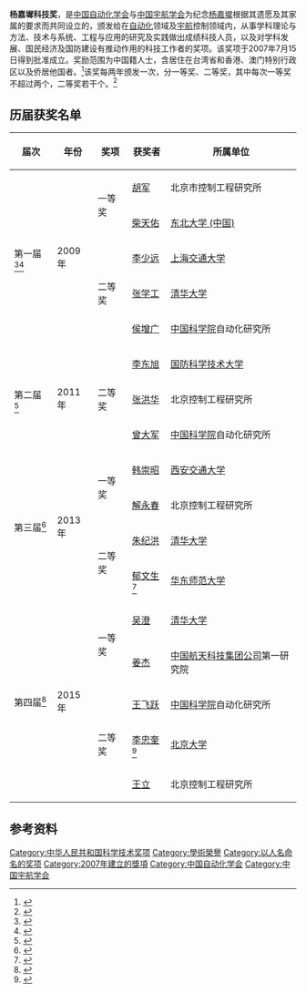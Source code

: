 {{primarysources|time=2016-05-07T11:31:29+00:00}}

'''杨嘉墀科技奖'''，是[[中国自动化学会|中国自动化学会]]与[[中国宇航学会|中国宇航学会]]为纪念[[杨嘉墀|杨嘉墀]]根据其遗愿及其家属的要求而共同设立的，颁发给在[[自动化|自动化]]领域及[[宇航|宇航]]控制领域内，从事学科理论与方法、技术与系统、工程与应用的研究及实践做出成绩科技人员，以及对学科发展、国民经济及国防建设有推动作用的科技工作者的奖项。该奖项于2007年7月15日得到批准成立。奖励范围为中国籍人士，含居住在台湾省和香港、澳门特别行政区以及侨居他国者。<ref>{{cite web|url=http://caa.org.cn/index.php?me_id=50|title=杨嘉墀科技奖介绍|publisher=中国自动化学会|accessdate=2016-05-07|archive-date=2018-11-30|archive-url=https://web.archive.org/web/20181130021938/http://caa.org.cn/index.php?me_id=50|dead-url=no}}</ref>该奖每两年颁发一次，分一等奖、二等奖，其中每次一等奖不超过两个，二等奖若干个。<ref>{{cite web|url=http://caa.org.cn/index.php?me_id=52|title=中国自动化学会  中国宇航学会 杨嘉墀科技奖管理委员会工作条例|publisher=中国自动化学会|accessdate=2016-05-07|archive-date=2018-11-30|archive-url=https://web.archive.org/web/20181130013826/http://caa.org.cn/index.php?me_id=52|dead-url=no}}</ref>

== 历届获奖名单 ==

{| class="wikitable"
|-
! 届次 !! 年份 !!奖项!! 获奖者 !! 所属单位
|-
| rowspan=5 | 第一届<ref>{{cite web|url=http://caa.org.cn/index.php?me_id=214|title=第一届杨嘉墀科技奖获奖人员|publisher=中国自动化学会|accessdate=2016-05-07|archive-date=2018-11-30|archive-url=https://web.archive.org/web/20181130043449/http://caa.org.cn/index.php?me_id=214|dead-url=no}}</ref><ref>{{cite news |language = 中文 |url = http://scitech.people.com.cn/GB/11783923.html |title = 奖励自动化优秀人才 第一届杨嘉墀科技奖颁奖 |publisher = 人民网-科技频道 |date = 2010-06-04 |accessdate = 2016-05-08 |archive-date = 2011-11-12 |archive-url = https://web.archive.org/web/20111112033106/http://scitech.people.com.cn/GB/11783923.html |dead-url = no }}</ref> || rowspan=5 | 2009年 ||rowspan=2 | 一等奖 || [[胡军|胡军]] || 北京市控制工程研究所
|-
| [[柴天佑|柴天佑]] || [[东北大学_(中国)|东北大学 (中国)]]
|-
| rowspan=3 | 二等奖|| [[李少远|李少远]]|| [[上海交通大学|上海交通大学]]
|-
| [[张学工|张学工]] || [[清华大学|清华大学]]
|-
| [[侯增广|侯增广]] || [[中国科学院|中国科学院]]自动化研究所
|-
| rowspan=3 | 第二届 <ref>{{cite web|url=http://caa.org.cn/index.php?me_id=215|title=第二届杨嘉墀科技奖获奖人员|publisher=中国自动化学会|accessdate=2016-05-07|archive-date=2018-11-30|archive-url=https://web.archive.org/web/20181130032701/http://caa.org.cn/index.php?me_id=215|dead-url=no}}</ref>|| rowspan=3 | 2011年 || rowspan=3 |二等奖 || [[李东旭|李东旭]] || [[国防科学技术大学|国防科学技术大学]]
|-
| [[张洪华|张洪华]] || 北京控制工程研究所
|-
| [[曾大军|曾大军]] || [[中国科学院|中国科学院]]自动化研究所
|-
| rowspan=4 | 第三届<ref>{{cite web | url=http://caa.org.cn/index.php?me_id=1013 | title=第三届杨嘉墀科技奖获奖人员 | publisher=中国自动化学会 | accessdate=2016-05-07 | archive-date=2018-11-30 | archive-url=https://web.archive.org/web/20181130063508/http://caa.org.cn/index.php?me_id=1013 | dead-url=no }}</ref> || rowspan=4 | 2013年 ||rowspan=2 |一等奖 || [[韩崇昭|韩崇昭]] || [[西安交通大学|西安交通大学]]
|-
| [[解永春|解永春]] || 北京控制工程研究所
|-
|rowspan=2 |二等奖|| [[朱纪洪|朱纪洪]] || [[清华大学|清华大学]]
|-
| [[郁文生|郁文生]]<ref>{{cite web |url=http://www.sei.ecnu.edu.cn/Data/List/科研获奖成果 |title=科研获奖 |publisher=华东师范大学计算机科学与软件工程学院 |accessdate=2016-05-07 |archive-url=https://web.archive.org/web/20160916133946/http://www.sei.ecnu.edu.cn/Data/List/%E7%A7%91%E7%A0%94%E8%8E%B7%E5%A5%96%E6%88%90%E6%9E%9C |archive-date=2016-09-16 |dead-url=yes }}</ref> || [[华东师范大学|华东师范大学]]
|-
| rowspan=5 | 第四届<ref>{{cite web|url=http://caa.org.cn/index.php?me_id=1042|title=第四届杨嘉墀科技奖获奖人员|publisher=中国自动化学会|accessdate=2016-05-07|archive-date=2018-11-30|archive-url=https://web.archive.org/web/20181130053735/http://caa.org.cn/index.php?me_id=1042|dead-url=no}}</ref> || rowspan=5 | 2015年 ||rowspan=2 |一等奖 || [[吴澄_(自动控制专家)|吴澄]] || [[清华大学|清华大学]]
|-
| [[姜杰_(科学家)|姜杰]] || [[中国航天科技集团公司|中国航天科技集团公司]]第一研究院
|-
|rowspan=3 |二等奖|| [[王飞跃|王飞跃]] || [[中国科学院|中国科学院]]自动化研究所
|-
| [[李忠奎|李忠奎]]<ref>{{cite web|url=http://www.coe.pku.edu.cn/news-focus/4368|title=工学院李忠奎研究员荣获第四届杨嘉墀科技奖|publisher=北京大学工学院|date=2015-12-20|accessdate=2016-05-08|deadurl=yes|archiveurl=https://web.archive.org/web/20160616213816/http://www.coe.pku.edu.cn/news-focus/4368|archivedate=2016-06-16}}</ref> || [[北京大学|北京大学]]
|-
| [[王立|王立]] || 北京控制工程研究所
|}

== 参考资料 ==
{{reflist}}

[[Category:中华人民共和国科学技术奖项|Category:中华人民共和国科学技术奖项]]
[[Category:學術榮譽|Category:學術榮譽]]
[[Category:以人名命名的奖项|Category:以人名命名的奖项]]
[[Category:2007年建立的獎項|Category:2007年建立的獎項]]
[[Category:中国自动化学会|Category:中国自动化学会]]
[[Category:中国宇航学会|Category:中国宇航学会]]